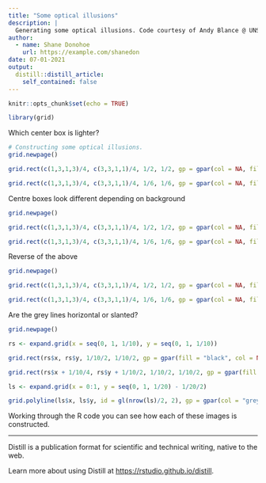 ```yaml
---
title: "Some optical illusions"
description: |
  Generating some optical illusions. Code courtesy of Andy Blance @ UNSW MED CBDRH.
author:
  - name: Shane Donohoe
    url: https://example.com/shanedon
date: 07-01-2021
output:
  distill::distill_article:
    self_contained: false
---
```



```r
knitr::opts_chunk$set(echo = TRUE)

library(grid)

```

Which center box is lighter?

```r


# Constructing some optical illusions.
grid.newpage()

grid.rect(c(1,3,1,3)/4, c(3,3,1,1)/4, 1/2, 1/2, gp = gpar(col = NA, fill = gray(1:4/5)))

grid.rect(c(1,3,1,3)/4, c(3,3,1,1)/4, 1/6, 1/6, gp = gpar(col = NA, fill = gray(0.5)))

```


Centre boxes look different depending on background

```r

grid.newpage()

grid.rect(c(1,3,1,3)/4, c(3,3,1,1)/4, 1/2, 1/2, gp = gpar(col = NA, fill = c("green", "red")))

grid.rect(c(1,3,1,3)/4, c(3,3,1,1)/4, 1/6, 1/6, gp = gpar(col = NA, fill = c("blue", "blue","yellow", "yellow")))

```

Reverse of the above

```r

grid.newpage()

grid.rect(c(1,3,1,3)/4, c(3,3,1,1)/4, 1/2, 1/2, gp = gpar(col = NA, fill = c("yellow", "blue")))

grid.rect(c(1,3,1,3)/4, c(3,3,1,1)/4, 1/6, 1/6, gp = gpar(col = NA, fill = c("red", "red","green", "green")))

```

Are the grey lines horizontal or slanted?

```r

grid.newpage()

rs <- expand.grid(x = seq(0, 1, 1/10), y = seq(0, 1, 1/10))

grid.rect(rs$x, rs$y, 1/10/2, 1/10/2, gp = gpar(fill = "black", col = NA))

grid.rect(rs$x + 1/10/4, rs$y + 1/10/2, 1/10/2, 1/10/2, gp = gpar(fill = "black", col = NA))

ls <- expand.grid(x = 0:1, y = seq(0, 1, 1/20) - 1/20/2)

grid.polyline(ls$x, ls$y, id = gl(nrow(ls)/2, 2), gp = gpar(col = "grey50", lwd = 1))


```

Working through the R code you can see how each of these images is constructed.

---

Distill is a publication format for scientific and technical writing, native to the web.

Learn more about using Distill at <https://rstudio.github.io/distill>.


